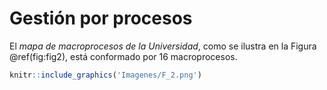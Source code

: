 # Gestión por procesos {#procesos}

El *mapa de macroprocesos de la Universidad*, como se ilustra en la Figura \@ref(fig:fig2), está conformado por 16 macroprocesos.

```r

knitr::include_graphics('Imagenes/F_2.png')

```